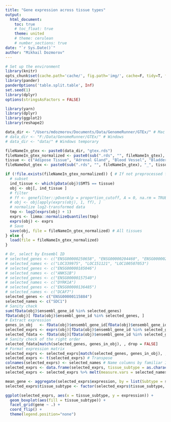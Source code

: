 ```yaml
---
title: "Gene expression across tissue types"
output:
  html_document:
    toc: true
    # toc_float: true
    theme: united
    # theme: cerulean
    # number_sections: true
date: "`r Sys.Date()`"
author: "Mikhail Dozmorov"
---
```


```r
# Set up the environment
library(knitr)
opts_chunk$set(cache.path='cache/', fig.path='img/', cache=F, tidy=T, fig.keep='high', echo=F, dpi=100, warnings=F, message=F, comment=NA, warning=F, results='as.is', fig.width = 10, fig.height = 6) #out.width=700, 
library(pander)
panderOptions('table.split.table', Inf)
set.seed(1)
library(dplyr)
options(stringsAsFactors = FALSE)
```

```r
library(yarn)
library(dplyr)
library(ggplot2)
library(reshape2)
```

```r
data_dir <- "/Users/mdozmorov/Documents/Data/GenomeRunner/GTEx/" # Mac
# data_dir <- "F:/Data/GenomeRunner/GTEx/" # Windows
# data_dir <- "data/" # Windows temporary

fileNameIn_gtex <- paste0(data_dir, "gtex.rds")
fileNameIn_gtex_normalized <- paste0(sub(".rds", "", fileNameIn_gtex), "_quantilenorm", ".rda")
tissue <- c("Adipose Tissue", "Adrenal Gland", "Blood Vessel", "Bladder", "Brain", "Breast", "Blood", "Skin", "Cervix Uteri", "Colon", "Esophagus", "Fallopian Tube", "Heart", "Kidney", "Liver", "Lung", "Salivary Gland", "Muscle", "Nerve", "Ovary", "Pancreas", "Pituitary", "Prostate", "Small Intestine", "Spleen", "Stomach", "Testis", "Thyroid", "Uterus", "Vagina")
fileNameOut_gtex <- paste0(sub(".rds", "", fileNameIn_gtex), "_", tissue, ".rda") # Where to save subsetted and normalized object
```

```r
if (!file.exists(fileNameIn_gtex_normalized)) { # If not preprocessed file
  # subset
  ind_tissue <- which(pData(obj)$SMTS == tissue)
  obj <- obj[, ind_tissue ]
  # filter
  # ff <- genefilter::pOverA(p = proportion_cutoff, A = 0, na.rm = TRUE) # Should be more than 90% of non-zero values
  # obj <- obj[apply(exprs(obj), 1, ff), ] 
  # normalize log2-transformed data
  tmp <- log2(exprs(obj) + 1)
  exprs <- limma::normalizeQuantiles(tmp)
  exprs(obj) <- exprs
  # Save
  save(obj, file = fileNameIn_gtex_normalized) # All tissues
} else {
  load(file = fileNameIn_gtex_normalized)
}
```

```r
# Or, select by Ensembl ID
# selected_genes <- c("ENSG00000250658", "ENSG00000204460", "ENSG00000246090")
# selected_names <- c("LOC339975", "LOC151121", "LOC100507053")
# selected_genes <- c("ENSG00000185046")
# selected_names <- c("ANKS1B")
# selected_genes <- c("ENSG00000157540")
# selected_names <- c("DYRK1A")
# selected_genes <- c("ENSG00000136485")
# selected_names <- c("DCAF7")
selected_genes <- c("ENSG00000115884")
selected_names <- c("SDC1")
# Sanity chack
sum(fData(obj)$ensembl_gene_id %in% selected_genes)
fData(obj)[ fData(obj)$ensembl_gene_id %in% selected_genes, ]
# Extract expression
genes_in_obj   <- fData(obj)$ensembl_gene_id[fData(obj)$ensembl_gene_id %in% selected_genes] # Order of genes in the object
selected_exprs <- exprs(obj)[fData(obj)$ensembl_gene_id %in% selected_genes, , drop = FALSE] # Expression, original order
selected_fdata <- fData(obj)[fData(obj)$ensembl_gene_id %in% selected_genes, , drop = FALSE] # fData, original order
# Sanity check of the right order
selected_fdata[match(selected_genes, genes_in_obj), , drop = FALSE] 
# Format expression matrix
selected_exprs <- selected_exprs[match(selected_genes, genes_in_obj), , drop = FALSE] # Reorder selected expression
selected_exprs <- t(selected_exprs) # Transpose
colnames(selected_exprs) <- selected_names # Name columns by familiar IDs
selected_exprs <- data.frame(selected_exprs, tissue_subtype = as.character(pData(obj)$SMTS)) # Append tissue types
selected_exprs <- selected_exprs %>% melt(measure.vars = selected_names, variable.name = "gene", value.name = "expression") # Convert into long format

mean_gene <- aggregate(selected_exprs$expression, by = list(Subtype = selected_exprs$tissue_subtype), FUN = mean)
selected_exprs$tissue_subtype <- factor(selected_exprs$tissue_subtype, levels = mean_gene$Subtype[ order(mean_gene$x, decreasing = FALSE)])
```

```r
ggplot(selected_exprs, aes(x = tissue_subtype, y = expression)) + 
  geom_boxplot(aes(fill = tissue_subtype)) +
  facet_grid(gene ~ .) + 
  coord_flip() +
  theme(legend.position="none")
```

